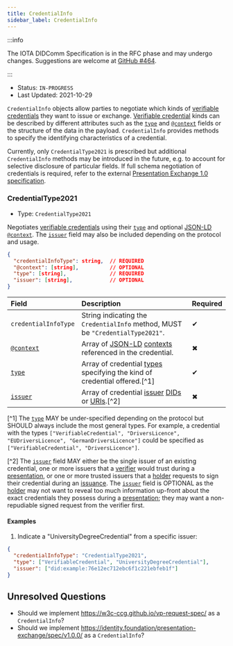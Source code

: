 ```yaml
---
title: CredentialInfo
sidebar_label: CredentialInfo
---
```


:::info

The IOTA DIDComm Specification is in the RFC phase and may undergo changes. Suggestions are welcome at [GitHub #464](https://github.com/iotaledger/identity.rs/discussions/464).

:::

- Status: `IN-PROGRESS`
- Last Updated: 2021-10-29

`CredentialInfo` objects allow parties to negotiate which kinds of [verifiable credentials][VC] they want to issue or exchange. [Verifiable credential][VC] kinds can be described by different attributes such as the [`type`](https://www.w3.org/TR/vc-data-model/#types) and [`@context`](https://www.w3.org/TR/vc-data-model/#contexts) fields or the structure of the data in the payload. `CredentialInfo` provides methods to specify the identifying characteristics of a credential.

Currently, only `CredentialType2021` is prescribed but additional `CredentialInfo` methods may be introduced in the future, e.g. to account for selective disclosure of particular fields. If full schema negotiation of credentials is required, refer to the external [Presentation Exchange 1.0 specification](https://identity.foundation/presentation-exchange/spec/v1.0.0/).

### CredentialType2021

- Type: `CredentialType2021`

Negotiates [verifiable credentials][VC] using their [`type`][TYPE] and optional [JSON-LD][JSON-LD] [`@context`][CONTEXT]. The [`issuer`][ISSUER] field may also be included depending on the protocol and usage.

```json
{
  "credentialInfoType": string,  // REQUIRED
  "@context": [string],          // OPTIONAL
  "type": [string],              // REQUIRED
  "issuer": [string],            // OPTIONAL
}
```

| Field | Description | Required |
| :--- | :--- | :--- |
| `credentialInfoType` | String indicating the `CredentialInfo` method, MUST be `"CredentialType2021"`. | ✔ | 
| [`@context`][CONTEXT] | Array of [JSON-LD] [contexts][CONTEXT] referenced in the credential. | ✖ |
| [`type`][TYPE] | Array of credential [types][TYPE] specifying the kind of credential offered.[^1] | ✔ | 
| [`issuer`][ISSUER] | Array of credential [issuer][ISSUER] [DIDs](https://www.w3.org/TR/did-core/#dfn-decentralized-identifiers) or [URIs](https://www.w3.org/TR/vc-data-model/#dfn-uri).[^2] | ✖ |

[^1] The [`type`][TYPE] MAY be under-specified depending on the protocol but SHOULD always include the most general types. For example, a credential with the types `["VerifiableCredential", "DriversLicence", "EUDriversLicence", "GermanDriversLicence"]` could be specified as `["VerifiableCredential", "DriversLicence"]`. 

[^2] The [`issuer`][ISSUER] field MAY either be the single issuer of an existing credential, one or more issuers that a [verifier](../protocols/presentation.md#roles) would trust during a [presentation](../protocols/presentation.md), or one or more trusted issuers that a [holder](../protocols/issuance.md#roles) requests to sign their credential during an [issuance](../protocols/issuance.md). The [`issuer`][ISSUER] field is OPTIONAL as the [holder](../protocols/presentation.md#roles) may not want to reveal too much information up-front about the exact credentials they possess during a [presentation](../protocols/presentation.md); they may want a non-repudiable signed request from the verifier first. 

#### Examples

1. Indicate a "UniversityDegreeCredential" from a specific issuer:

```json
{
  "credentialInfoType": "CredentialType2021", 
  "type": ["VerifiableCredential", "UniversityDegreeCredential"],
  "issuer": ["did:example:76e12ec712ebc6f1c221ebfeb1f"]
}
```

## Unresolved Questions

- Should we implement https://w3c-ccg.github.io/vp-request-spec/ as a `CredentialInfo`?
- Should we implement https://identity.foundation/presentation-exchange/spec/v1.0.0/ as a `CredentialInfo`?

[VC]: https://www.w3.org/TR/vc-data-model
[JSON-LD]: https://json-ld.org/
[CONTEXT]: https://www.w3.org/TR/vc-data-model/#contexts
[TYPE]: https://www.w3.org/TR/vc-data-model/#types
[ISSUER]: https://www.w3.org/TR/vc-data-model/#issuer
